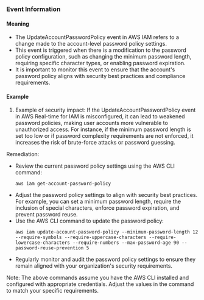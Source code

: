 
### Event Information

#### Meaning

- The UpdateAccountPasswordPolicy event in AWS IAM refers to a change made to the account-level password policy settings.
- This event is triggered when there is a modification to the password policy configuration, such as changing the minimum password length, requiring specific character types, or enabling password expiration.
- It is important to monitor this event to ensure that the account's password policy aligns with security best practices and compliance requirements.

#### Example

1. Example of security impact: If the UpdateAccountPasswordPolicy event in AWS Real-time for IAM is misconfigured, it can lead to weakened password policies, making user accounts more vulnerable to unauthorized access. For instance, if the minimum password length is set too low or if password complexity requirements are not enforced, it increases the risk of brute-force attacks or password guessing.

Remediation:
- Review the current password policy settings using the AWS CLI command:
  ```
  aws iam get-account-password-policy
  ```
- Adjust the password policy settings to align with security best practices. For example, you can set a minimum password length, require the inclusion of special characters, enforce password expiration, and prevent password reuse.
- Use the AWS CLI command to update the password policy:
  ```
  aws iam update-account-password-policy --minimum-password-length 12 --require-symbols --require-uppercase-characters --require-lowercase-characters --require-numbers --max-password-age 90 --password-reuse-prevention 5
  ```
- Regularly monitor and audit the password policy settings to ensure they remain aligned with your organization's security requirements.

Note: The above commands assume you have the AWS CLI installed and configured with appropriate credentials. Adjust the values in the command to match your specific requirements.

